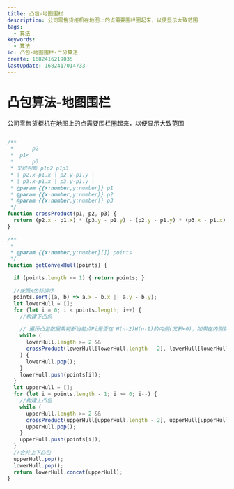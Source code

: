 ```yaml
---
title: 凸包-地图围栏
description: 公司零售货柜机在地图上的点需要围栏圈起来，以便显示大致范围
tags:
  - 算法
keywords:
  - 算法
id: 凸包-地图围栏-二分算法
create: 1682416219035
lastUpdate: 1682417014733
---
```

# 凸包算法-地图围栏

公司零售货柜机在地图上的点需要围栏圈起来，以便显示大致范围

```js

/**
 *      p2
 *  p1<
 *      p3
 * 叉积判断 p1p2 p1p3
 * | p2.x-p1.x | p2.y-p1.y |
 * | p3.x-p1.x | p3.y-p1.y |
 * @param {{x:number,y:number}} p1 
 * @param {{x:number,y:number}} p2 
 * @param {{x:number,y:number}} p3 
 */
function crossProduct(p1, p2, p3) {
  return (p2.x - p1.x) * (p3.y - p1.y) - (p2.y - p1.y) * (p3.x - p1.x);
}

/**
 * 
 * @param {{x:number,y:number}[]} points 
 */
function getConvexHull(points) {

  if (points.length <= 1) { return points; }

  //按照x坐标排序 
  points.sort((a, b) => a.x - b.x || a.y - b.y);
  let lowerHull = [];
  for (let i = 0; i < points.length; i++) {
    //构建下凸包

    // 遍历凸包数据集判断当前点Pi是否在 H(n-2)H(n-1)的内侧(叉积<0)，如果在内侧就移除H(n-1) 
    while (
      lowerHull.length >= 2 && 
      crossProduct(lowerHull[lowerHull.length - 2], lowerHull[lowerHull.length - 1], points[i]) <= 0
    ) {
      lowerHull.pop();
    }
    lowerHull.push(points[i]);
  }
  let upperHull = [];
  for (let i = points.length - 1; i >= 0; i--) {
    //构建上凸包
    while (
      upperHull.length >= 2 && 
      crossProduct(upperHull[upperHull.length - 2], upperHull[upperHull.length - 1], points[i]) <= 0) {
      upperHull.pop();
    }
    upperHull.push(points[i]);
  }
  //合并上下凸包 
  upperHull.pop();
  lowerHull.pop();
  return lowerHull.concat(upperHull);
}
```
